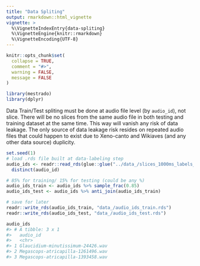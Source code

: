 ```yaml
---
title: "Data Spliting"
output: rmarkdown::html_vignette
vignette: >
  %\VignetteIndexEntry{data-spliting}
  %\VignetteEngine{knitr::rmarkdown}
  %\VignetteEncoding{UTF-8}
---
```


```r
knitr::opts_chunk$set(
  collapse = TRUE,
  comment = "#>",
  warning = FALSE,
  message = FALSE
)
```

```r
library(mestrado)
library(dplyr)
```

Data Train/Test spliting must be done at audio file level (by `audio_id`), not slice. There will be no slices from the same audio file in both testing and training dataset at the same time. This way will vanish any risk of data leakage. The only source of data leakage risk resides on repeated audio files that could happen to exist due to Xeno-canto and Wikiaves (and any other data source) duplicity.

```r
set.seed(1)
# load .rds file built at data-labeling step
audio_ids <- readr::read_rds(glue::glue("../data_/slices_1000ms_labels_by_humans.rds")) %>% 
  distinct(audio_id)

# 85% for training/ 15% for testing (could be any %)
audio_ids_train <- audio_ids %>% sample_frac(0.85)
audio_ids_test <- audio_ids %>% anti_join(audio_ids_train)

# save for later
readr::write_rds(audio_ids_train, "data_/audio_ids_train.rds")
readr::write_rds(audio_ids_test, "data_/audio_ids_test.rds")
```

``` r
audio_ids
#> # A tibble: 3 x 1
#>   audio_id                         
#>   <chr>                            
#> 1 Glaucidium-minutissimum-24426.wav
#> 2 Megascops-atricapilla-1261496.wav
#> 3 Megascops-atricapilla-1393458.wav
```


